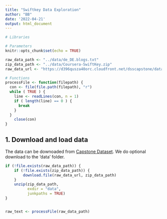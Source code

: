```yaml
---
title: "Swiftkey Data Exploration"
author: "BB"
date: '2022-04-21'
output: html_document
---
```


```r
# Libraries

# Parameters
knitr::opts_chunk$set(echo = TRUE)

raw_data_path <- "../data/de_DE.blogs.txt"
zip_data_path <- "../data/Coursera-SwiftKey.zip"
raw_data_url <- "https://d396qusza40orc.cloudfront.net/dsscapstone/dataset/Coursera-SwiftKey.zip"

# Functions
processFile <- function(filepath) {
  con <- file(file.path(filepath), "r")
  while ( TRUE ) {
    line <- readLines(con, n = 1)
    if ( length(line) == 0 ) {
      break
    }
  }
    close(con)
}

```

## 1. Download and load data

The data can be downoaded from [Capstone Dataset](https://d396qusza40orc.cloudfront.net/dsscapstone/dataset/Coursera-SwiftKey.zip). We do optional download to the 'data' folder.

```r

if (!file.exists(raw_data_path)) {
    if (!file.exists(zip_data_path)) {
        download.file(raw_data_url, zip_data_path)
    }
    unzip(zip_data_path,
          exdir = "data",
          junkpaths = TRUE)
}


raw_text <- processFile(raw_data_path)

```

